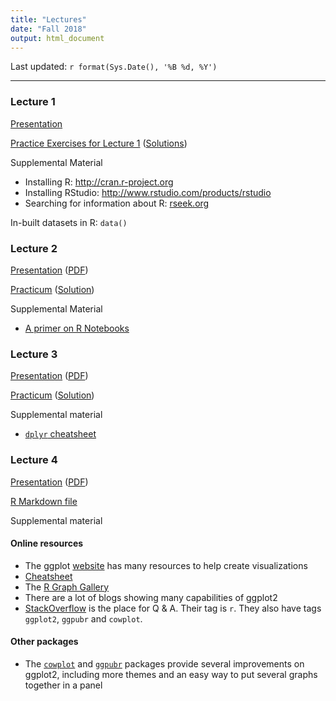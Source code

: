 ```yaml
---
title: "Lectures"
date: "Fall 2018"
output: html_document
---
```


Last updated: `r format(Sys.Date(), '%B %d, %Y')`

------

### Lecture 1

[Presentation](Lectures/lecture1.pdf)

<a href="Lectures/lecture1_files/Lecture1Exercises.html" target="_blank">Practice Exercises for Lecture 1</a> (<a href="Lectures/lecture1_files/Lecture1ExercisesSolution.html" target="_blank">Solutions</a>)

Supplemental Material

+ Installing R: <a href="http://cran.r-project.org" target="_blank">http://cran.r-project.org</a>
+ Installing RStudio: <a href="https://www.rstudio.com/products/rstudio/download3/" target="_blank" >http://www.rstudio.com/products/rstudio</a>
+ Searching for information about R: <a href="http://www.rseek.org" target="_blank">rseek.org</a>

In-built datasets in R: `data()`

### Lecture 2

<a href="Lectures/lecture2a_dataframe.html" target="_blank">Presentation</a> ([PDF](Lectures/lecture2a_dataframe.pdf){target="_blank"})

<a href="Lectures/lecture2dataframe_files/lecture2_practicum.html" target="_blank">Practicum</a> (<a href="Lectures/lecture2dataframe_files/lecture2_practicum_solutions.html" target="_blank">Solution</a>)

Supplemental Material

+ [A primer on R Notebooks](Lectures/lecture2dataframe_files/RNotebook.html)

### Lecture 3

<a href="Lectures/lecture3_tidyverse.html" target = "_blank">Presentation</a> ([PDF](Lectures/lecture3_tidyverse.pdf){target="_blank"})

<a href="Lectures/lecture3tidyverse_files/Lecture3_2018_Practicum.html" target="_blank">Practicum</a> ([Solution](Lectures/lecture3tidyverse_files/Lecture3_2018_Practicum_Solutions.html){target="_blank"})

Supplemental material

+ [`dplyr` cheatsheet](https://www.rstudio.com/resources/cheatsheets/#dplyr)

### Lecture 4

<a href="Lectures/lecture4_visualization.html" target = "_blank">Presentation</a> ([PDF](Lectures/lecture4_visualization.pdf){target="_blank"})

[R Markdown file](Lectures/lecture4_visualization.Rmd){target="_blank"}

Supplemental material

#### Online resources

+ The ggplot [website](http://docs.ggplot2.org){target="_blank"} has many resources to help create visualizations
+ [Cheatsheet](https://www.rstudio.com/wp-content/uploads/2015/03/ggplot2-cheatsheet.pdf){target="_blank"}
+ The [R Graph Gallery](https://www.r-graph-gallery.com/){target="_blank"}
+ There are a lot of blogs showing many capabilities of ggplot2
+ [StackOverflow](https://stackoverflow.com/questions/tagged/r) is the place for Q & A. Their tag is `r`. They also have tags `ggplot2`, `ggpubr` and `cowplot`. 

#### Other packages

+ The [`cowplot`](http://cran.rstudio.com/package=cowplot) and [`ggpubr`](https://cran.r-project.org/package=ggpubr) packages provide several improvements on ggplot2, including more themes and an easy way to put several graphs together in a panel
